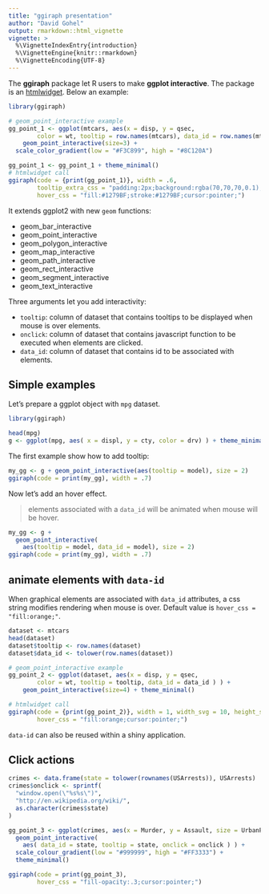 ```yaml
---
title: "ggiraph presentation"
author: "David Gohel"
output: rmarkdown::html_vignette
vignette: >
  %\VignetteIndexEntry{introduction}
  %\VignetteEngine{knitr::rmarkdown}
  %\VignetteEncoding{UTF-8}
---
```


The **ggiraph** package let R users to make **ggplot interactive**. The package is an [htmlwidget](http://cran.r-project.org/package=htmlwidgets). Below an example:

```r
library(ggiraph)

# geom_point_interactive example
gg_point_1 <- ggplot(mtcars, aes(x = disp, y = qsec, 
		color = wt, tooltip = row.names(mtcars), data_id = row.names(mtcars) ) ) + 
	geom_point_interactive(size=3) + 
  scale_color_gradient(low = "#F3C899", high = "#8C120A") 

gg_point_1 <- gg_point_1 + theme_minimal()
# htmlwidget call
ggiraph(code = {print(gg_point_1)}, width = .6,
        tooltip_extra_css = "padding:2px;background:rgba(70,70,70,0.1);color:black;border-radius:2px 2px 2px 2px;",
        hover_css = "fill:#1279BF;stroke:#1279BF;cursor:pointer;")

```

It extends ggplot2 with new `geom` functions:

* geom_bar_interactive
* geom_point_interactive
* geom_polygon_interactive
* geom_map_interactive
* geom_path_interactive
* geom_rect_interactive
* geom_segment_interactive
* geom_text_interactive


Three arguments let you add interactivity:

* `tooltip`: column of dataset that contains tooltips to be displayed when mouse is over elements. 
* `onclick`: column of dataset that contains javascript function to be executed when elements are clicked. 
* `data_id`: column of dataset that contains id to be associated with elements. 

## Simple examples

Let's prepare a ggplot object with `mpg` dataset. 

```r
library(ggiraph)

head(mpg)
g <- ggplot(mpg, aes( x = displ, y = cty, color = drv) ) + theme_minimal()
```


The first example show how to add tooltip:

```r
my_gg <- g + geom_point_interactive(aes(tooltip = model), size = 2) 
ggiraph(code = print(my_gg), width = .7)
```

Now let's add an hover effect.

> elements associated with a `data_id` will be animated when mouse will be hover.

```r
my_gg <- g + 
  geom_point_interactive(
    aes(tooltip = model, data_id = model), size = 2) 
ggiraph(code = print(my_gg), width = .7)
```


## animate elements with `data-id`

When graphical elements are associated with `data_id` attributes, a css string modifies 
rendering when mouse is over. Default value is `hover_css = "fill:orange;"`. 

```r
dataset <- mtcars
head(dataset)
dataset$tooltip <- row.names(dataset)
dataset$data_id <- tolower(row.names(dataset))

# geom_point_interactive example
gg_point_2 <- ggplot(dataset, aes(x = disp, y = qsec, 
		color = wt, tooltip = tooltip, data_id = data_id ) ) + 
	geom_point_interactive(size=4) + theme_minimal()

# htmlwidget call
ggiraph(code = {print(gg_point_2)}, width = 1, width_svg = 10, height_svg = 6,
        hover_css = "fill:orange;cursor:pointer;")
```

`data-id` can also be reused within a shiny application. 

## Click actions

```r
crimes <- data.frame(state = tolower(rownames(USArrests)), USArrests)
crimes$onclick <- sprintf(
  "window.open(\"%s%s\")",
  "http://en.wikipedia.org/wiki/",
  as.character(crimes$state)
)

gg_point_3 <- ggplot(crimes, aes(x = Murder, y = Assault, size = UrbanPop, colour = Rape )) + 
  geom_point_interactive(
    aes( data_id = state, tooltip = state, onclick = onclick ) ) + 
  scale_colour_gradient(low = "#999999", high = "#FF3333") + 
  theme_minimal()

ggiraph(code = print(gg_point_3), 
        hover_css = "fill-opacity:.3;cursor:pointer;")
```
